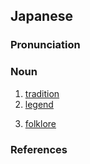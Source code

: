 ==Japanese==
{{ja-kanjitab|でん|せつ|yomi=o}}

===Pronunciation===
{{ja-pron|でんせつ|acc=h|acc_ref=NHK|y=o}}

===Noun===
{{ja-noun|でんせつ|kyu=傳說}}

# [[tradition]]
# [[legend]]
#: {{ja-usex|浦%島 太%郎 '''伝%説'''|^うら%しま ^た%ろう '''でん%せつ'''|The '''legend''' of Urashima Tarō}}
#: {{ja-usex|ゼルダの伝説|^'''デン%セツ'''|The '''Legend''' of Zelda}}
# [[folklore]]

===References===
<references/>
